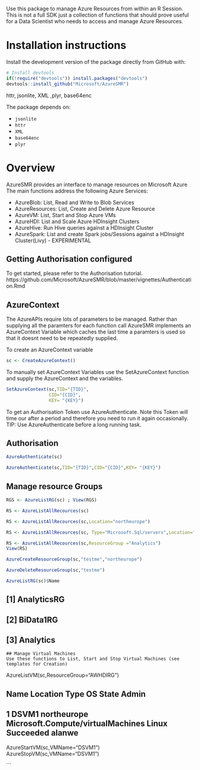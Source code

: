 

Use this package to manage Azure Resources from within an R Session. This is not a full SDK just a collection of functions that should prove useful for a Data Scientist who needs to access and manage Azure Resources.

# Installation instructions

Install the development version of the package directly from GitHub with:

```r
# Install devtools
if(!require("devtools")) install.packages("devtools")
devtools::install_github("Microsoft/AzureSMR")
```

httr, jsonlite, XML ,plyr, base64enc

The package depends on:

- `jsonlite`
- `httr`
- `XML`
- `base64enc`
- `plyr`


# Overview

AzureSMR provides an interface to manage resources on Microsoft Azure
The main functions address the following Azure Services:

- AzureBlob: List, Read and Write to Blob Services
- AzureResources: List, Create and Delete Azure Resource
- AzureVM: List, Start and Stop Azure VMs
- AzureHDI: List and Scale Azure HDInsight Clusters
- AzureHive: Run Hive queries against a HDInsight Cluster
- AzureSpark: List and create Spark jobs/Sessions against a HDInsight Cluster(Livy) - EXPERIMENTAL

## Getting Authorisation configured

To get started, please refer to the Authorisation tutorial. https://github.com/Microsoft/AzureSMR/blob/master/vignettes/Authentication.Rmd


## AzureContext

The AzureAPIs require lots of parameters to be managed. Rather than supplying all the paramters for each function call AzureSMR implements an AzureContext Variable which caches the last time a paramters is used so that it doesnt need to be repeatedly supplied.

To create an AzureContext variable

```r
sc <- CreateAzureContext()
```
To manually set AzureContext Variables use the SetAzureContext function and supply the AzureContext and the variables.

```r
SetAzureContext(sc,TID="{TID}",
                CID="{CID}",
                KEY= "{KEY}")
```

To get an Authorisation Token use AzureAuthenticate. Note this Token will time our after a period and therefore you need to run it again occasionally. TIP: Use AzureAuthenticate before a long running task.

## Authorisation

```r
AzureAuthenticate(sc)

AzureAuthenticate(sc,TID="{TID}",CID="{CID}",KEY= "{KEY}")

```
## Manage resource Groups

```r
RGS <- AzureListRG(sc) ; View(RGS)

RS <- AzureListAllRecources(sc)

RS <- AzureListAllRecources(sc,Location="northeurope")

RS <- AzureListAllRecources(sc, Type="Microsoft.Sql/servers",Location="northeurope"); View(RS)

RS <- AzureListAllRecources(sc,ResourceGroup ="Analytics")
View(RS)

AzureCreateResourceGroup(sc,"testme","northeurope")

AzureDeleteResourceGroup(sc,"testme")

AzureListRG(sc)$Name

```
## [1] AnalyticsRG                                                             
## [2] BiData1RG                                                          
## [3] Analytics         

```
## Manage Virtual Machines
Use these functions to List, Start and Stop Virtual Machines (see templates for Creation)

```
AzureListVM(sc,ResourceGroup="AWHDIRG")

##            Name    Location                             Type    OS     State  Admin
## 1         DSVM1 northeurope Microsoft.Compute/virtualMachines Linux Succeeded alanwe

AzureStartVM(sc,VMName="DSVM1")
AzureStopVM(sc,VMName="DSVM1")

```
